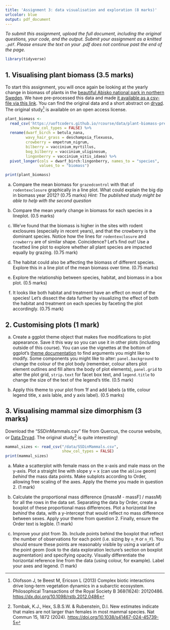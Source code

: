 ```yaml
---
title: 'Assignment 3: data visualisation and exploration (8 marks)'
urlcolor: blue
output: pdf_document
---
```


*To submit this assignment, upload the full document, including the original questions, your code, and the output. Submit your assignment as a knitted `.pdf`. Please ensure the text on your .pdf does not continue past the end of the page.*

```r
library(tidyverse)
```

## 1. Visualising plant biomass (3.5 marks)

To start this assignment, you will once again be looking at the yearly change in biomass of plants in the [beautiful Abisko national park in northern Sweden](https://en.wikipedia.org/wiki/Abisko_National_Park). We have pre-processed this data and made [it available as a csv-file via this link](https://uoftcoders.github.io/rcourse/data/plant-biomass-preprocess.csv). You can find the original data and a short abstract on [dryad](https://datadryad.org/resource/doi:10.5061/dryad.38s21). The original study[^1] is available on an open access license.

```r
plant_biomass <- 
  read_csv('https://uoftcoders.github.io/rcourse/data/plant-biomass-preprocess.csv',
           show_col_types = FALSE) %>%
  rename(dwarf_birch = betula_nana, 
         wavy_hair_grass = deschampsia_flexuosa,
         crowberry = empetrum_nigrum,
         bilberry = vaccinium_myrtillus,
         bog_bilberry = vaccinium_uliginosum,
         lingonberry = vaccinium_vitis_idaea) %>%
  pivot_longer(cols = dwarf_birch:lingonberry, names_to = "species",
               values_to = "biomass")

print(plant_biomass)
```


a.  Compare the mean biomass for `grazedcontrol` with that of `rodentexclosure` graphically in a line plot. What could explain the big dip in biomass year 2012? (0.75 marks) *Hint: The published study might be able to help with the second question*

b.  Compare the mean yearly change in biomass for each species in a lineplot. (0.5 marks)

c.  We've found that the biomass is higher in the sites with rodent exclosures (especially in recent years), and that the crowberry is the dominant species. Notice how the lines for `rodentexclosure` and `crowberry` are of similar shape. Coincidence? Let's find out! Use a facetted line plot to explore whether all plant species are impacted equally by grazing. (0.75 mark)

d.  The habitat could also be affecting the biomass of different species. Explore this in a line plot of the mean biomass over time. (0.75 marks)

e.  Explore the relationship between species, habitat, and biomass in a box plot. (0.5 marks)

f.  It looks like both habitat and treatment have an effect on most of the species! Let's dissect the data further by visualizing the effect of both the habitat and treatment on each species by faceting the plot accordingly. (0.75 mark)

## 2. Customising plots (1 mark)

a. Create a ggplot theme object that makes five modifications to plot appearance. Save it this way so you can use it in other plots (including outside of this course). You can use the vignettes at the bottom of ggplot's [theme documentation](https://ggplot2.tidyverse.org/reference/theme.html) to find arguments you might like to modify. Some components you might like to alter: `panel.background` to change the colour of the plot body (remember, colour alters plot element outlines and fill alters the body of plot elements), `panel.grid` to alter the plot grid, `strip.text` for facet box text, and `legend.title` to change the size of the text of the legend's title. (0.5 mark)

b. Apply this theme to your plot from 1f and add labels (a title, colour legend title, x axis lable, and y axis label). (0.5 marks)

## 3. Visualising mammal size dimorphism (3 marks)

Download the "SSDinMammals.csv" file from Quercus, the course website, or [Data Dryad](https://datadryad.org/stash/downloads/file_stream/2921720). The original study[^2] is quite interesting!

```r
mammal_sizes <- read_csv("/data/SSDinMammals.csv",
                         show_col_types = FALSE)
print(mammal_sizes)
```

a. Make a scatterplot with female mass on the x-axis and male mass on the y-axis. Plot a straight line with slope y = x (can use the `abline` geom) *behind* the mass data points. Make subplots according to Order, allowing free scaling of the axes. Apply the theme you made in question 2. (1 mark)

b. Calculate the proportional mass difference ([massM - massF] / massM) for all the rows in the data set. Separating the data by Order, create a boxplot of these proportional mass differences. Plot a horizontal line *behind* the data, with a y-intercept that would reflect no mass difference between sexes. Apply your theme from question 2. Finally, ensure the Order text is legible. (1 mark)

c. Improve your plot from 3b. Include points behind the boxplot that reflect the number of observations for each point (i.e. sizing by `n_M` or `n_F`). You should ensure these points are reasonably visible by using a variant of the point geom (look to the data exploration lecture's section on boxplot augmentation) and specifying opacity. Visually differentiate the horizontal reference line from the data (using colour, for example). Label your axes and legend. (1 mark)


[^1]: Olofsson J, te Beest M, Ericson L (2013) Complex biotic interactions drive long-term vegetation dynamics in a subarctic ecosystem. Philosophical Transactions of the Royal Society B 368(1624): 20120486. <https://dx.doi.org/10.1098/rstb.2012.0486>
[^2]: Tombak, K.J., Hex, S.B.S.W. & Rubenstein, D.I. New estimates indicate that males are not larger than females in most mammal species. Nat Commun 15, 1872 (2024). <https://doi.org/10.1038/s41467-024-45739-5> 